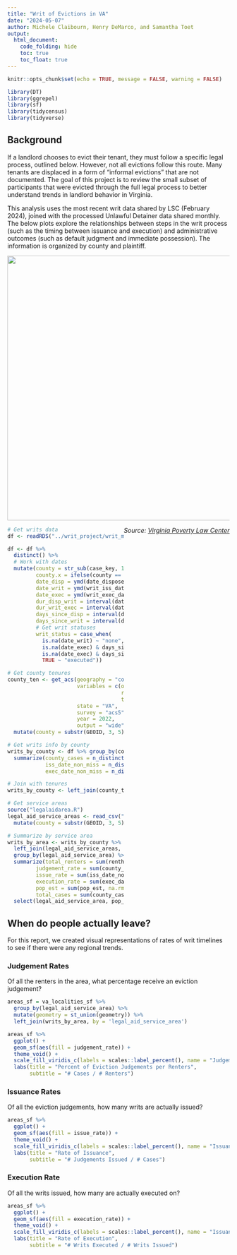 ```yaml
---
title: "Writ of Evictions in VA"
date: "2024-05-07"
author: Michele Claibourn, Henry DeMarco, and Samantha Toet
output: 
  html_document:
    code_folding: hide
    toc: true
    toc_float: true
---
```


```r
knitr::opts_chunk$set(echo = TRUE, message = FALSE, warning = FALSE)

library(DT)
library(ggrepel)
library(sf)
library(tidycensus)
library(tidyverse)
```

## Background

If a landlord chooses to evict their tenant, they must follow a specific legal process, outlined below. However, not all evictions follow this route. Many tenants are displaced in a form of "informal evictions" that are not documented. The goal of this project is to review the small subset of participants that were evicted through the full legal process to better understand trends in landlord behavior in Virginia. 

This analysis uses the most recent writ data shared by LSC (February 2024), joined with the processed Unlawful Detainer data shared monthly. The below plots explore the relationships between steps in the writ process (such as the timing between issuance and execution) and administrative outcomes (such as default judgment and immediate possession). The information is organized by county and plaintiff.

![](evictions.png){width="600"}

[*Source: [Virginia Poverty Law Center](https://housing.vplc.org/evictions/)*]{style="float:right"}

```r

# Get writs data 
df <- readRDS("../writ_project/writ_matchedto_case.RDS")

df <- df %>% 
  distinct() %>%
  # Work with dates
  mutate(county = str_sub(case_key, 12,14),
         county.x = ifelse(county == '703', '700', county.x), # fix wonky Newport New fips code
         date_disp = ymd(date_disposed),
         date_writ = ymd(writ_iss_date),
         date_exec = ymd(writ_exec_date),
         dur_disp_writ = interval(date_disp, date_writ) / ddays(1),
         dur_writ_exec = interval(date_writ, date_exec) / ddays(1),
         days_since_disp = interval(date_disp, as.Date("2024-02-17")) / ddays(1),
         days_since_writ = interval(date_writ, as.Date("2024-02-17")) / ddays(1),
         # Get writ statuses
         writ_status = case_when(
           is.na(date_writ) ~ "none",
           is.na(date_exec) & days_since_writ > 30 ~ "expired",
           is.na(date_exec) & days_since_writ <= 30 ~ "pending",
           TRUE ~ "executed"))

# Get county tenures 
county_ten <- get_acs(geography = "county", 
                      variables = c(ownhh = "B25003_002", 
                                    renthh = "B25003_003",
                                    totalhh = "B25003_001"), 
                      state = "VA", 
                      survey = "acs5",
                      year = 2022,
                      output = "wide") %>%
  mutate(county = substr(GEOID, 3, 5)) # Alter GEOID column to remove first two digits (enabling join with FIPS)

# Get writs info by county
writs_by_county <- df %>% group_by(county) %>%
  summarize(county_cases = n_distinct(case_key),
            iss_date_non_miss = n_distinct(case_key[!is.na(writ_iss_date)]),
            exec_date_non_miss = n_distinct(case_key[!is.na(date_exec)]))

# Join with tenures
writs_by_county <- left_join(county_ten, writs_by_county, by = c("county"))

# Get service areas
source("legalaidarea.R")
legal_aid_service_areas <- read_csv("legal_aid_service_areas.csv") %>%
  mutate(county = substr(GEOID, 3, 5))

# Summarize by service area
writs_by_area <- writs_by_county %>%
  left_join(legal_aid_service_areas, by = c("NAME")) %>%
  group_by(legal_aid_service_area) %>%
  summarize(total_renters = sum(renthhE, na.rm = TRUE),
         judgement_rate = sum(county_cases, na.rm = TRUE)/total_renters, # % renters that received a judgement
         issue_rate = sum(iss_date_non_miss, na.rm = TRUE)/sum(county_cases, na.rm = TRUE), # % of judgements that were issued
         execution_rate = sum(exec_date_non_miss, na.rm = TRUE)/sum(iss_date_non_miss, na.rm = TRUE), # % of issued that were executed
         pop_est = sum(pop_est, na.rm = TRUE),
         total_cases = sum(county_cases, na.rm = TRUE)) %>% 
  select(legal_aid_service_area, pop_est, total_renters, total_cases, judgement_rate, issue_rate, execution_rate)

```


## When do people actually leave? {.tabset}

For this report, we created visual representations of rates of writ timelines to see if there were any regional trends. 

### Judgement Rates

Of all the renters in the area, what percentage receive an eviction judgement? 

```r

areas_sf = va_localities_sf %>%
  group_by(legal_aid_service_area) %>%
  mutate(geometry = st_union(geometry)) %>%
  left_join(writs_by_area, by = 'legal_aid_service_area') 

areas_sf %>%
  ggplot() +
  geom_sf(aes(fill = judgement_rate)) +
  theme_void() +
  scale_fill_viridis_c(labels = scales::label_percent(), name = "Judgement Rate") +
  labs(title = "Percent of Eviction Judgements per Renters",
       subtitle = "# Cases / # Renters")

```

### Issuance Rates

Of all the eviction judgements, how many writs are actually issued? 

```r

areas_sf %>% 
  ggplot() +
  geom_sf(aes(fill = issue_rate)) +
  theme_void() +
  scale_fill_viridis_c(labels = scales::label_percent(), name = "Issuance Rate") +
  labs(title = "Rate of Issuance",
       subtitle = "# Judgements Issued / # Cases")

```

### Execution Rate

Of all the writs issued, how many are actually executed on?

```r

areas_sf %>% 
  ggplot() +
  geom_sf(aes(fill = execution_rate)) +
  theme_void() +
  scale_fill_viridis_c(labels = scales::label_percent(), name = "Issuance Rate") +
  labs(title = "Rate of Execution",
       subtitle = "# Writs Executed / # Writs Issued")

```
